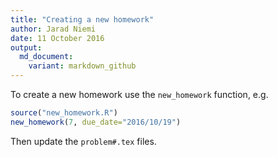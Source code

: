 ```yaml
---
title: "Creating a new homework"
author: Jarad Niemi
date: 11 October 2016
output:
  md_document:
    variant: markdown_github
---
```


To create a new homework use the `new_homework` function, e.g. 

```r
source("new_homework.R")
new_homework(7, due_date="2016/10/19")
```
    
Then update the `problem#.tex` files.
